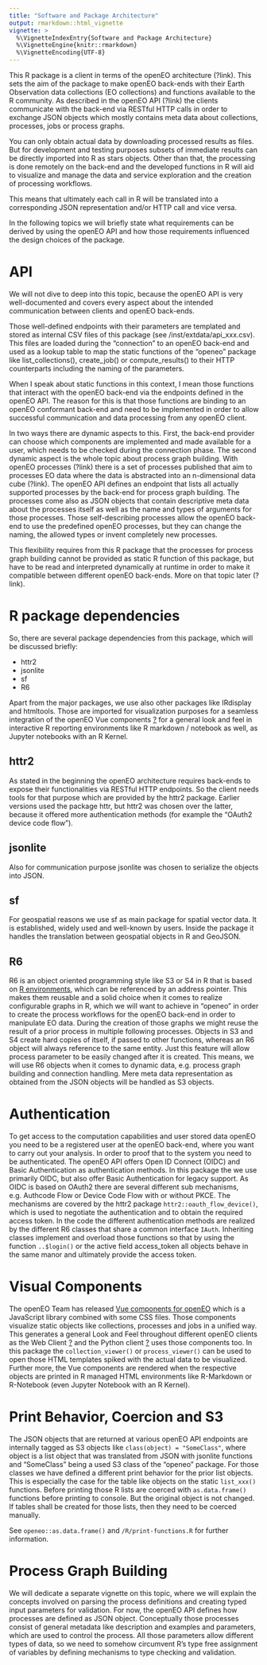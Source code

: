 ```yaml
---
title: "Software and Package Architecture"
output: rmarkdown::html_vignette
vignette: >
  %\VignetteIndexEntry{Software and Package Architecture}
  %\VignetteEngine{knitr::rmarkdown}
  %\VignetteEncoding{UTF-8}
---
```


This R package is a client in terms of the openEO architecture (?link). This sets the aim of the package to make openEO back-ends with their Earth Observation data collections (EO collections) and functions available to the R community. As described in the openEO API (?link) the clients communicate with the back-end via RESTful HTTP calls in order to exchange JSON objects which mostly contains meta data about collections, processes, jobs or process graphs.

You can only obtain actual data by downloading processed results as files. But for development and testing purposes subsets of immediate results can be directly imported into R as stars objects. Other than that, the processing is done remotely on the back-end and the developed functions in R will aid to visualize and manage the data and service exploration and the creation of processing workflows.

This means that ultimately each call in R will be translated into a corresponding JSON representation and/or HTTP call and vice versa.

In the following topics we will briefly state what requirements can be derived by using the openEO API and how those requirements influenced the design choices of the package.


# API

We will not dive to deep into this topic, because the openEO API is very well-documented and covers every aspect about the intended communication between clients and openEO back-ends.

Those well-defined endpoints with their parameters are templated and stored as internal CSV files of this package (see /inst/extdata/api_xxx.csv).  This files are loaded during the “connection” to an openEO back-end and used as a lookup table to map the static functions of the “openeo” package like list_collections(), create_job() or compute_results() to their HTTP counterparts including the naming of the parameters.

When I speak about static functions in this context, I mean those functions that interact with the openEO back-end via the endpoints defined in the openEO API. The reason for this is that those functions are binding to an openEO conformant back-end and need to be implemented in order to allow successful communication and data processing from any openEO client.

In two ways there are dynamic aspects to this. First, the back-end provider can choose which components are implemented and made available for a user, which needs to be checked during the connection phase. The second dynamic aspect is the whole topic about process graph building. With openEO processes (?link) there is a set of processes published that aim to processes EO data where the data is abstracted into an n-dimensional data cube (?link). The openEO API defines an endpoint that lists all actually supported processes by the back-end for process graph building. The processes come also as JSON objects that contain descriptive meta data about the processes itself as well as the name and types of arguments for those processes. Those self-describing processes allow the openEO back-end to use the predefined openEO processes, but they can change the naming, the allowed types or invent completely new processes.

This flexibility requires from this R package that the processes for process graph building cannot be provided as static R function of this package, but have to be read and interpreted dynamically at runtime in order to make it compatible between different openEO back-ends. More on that topic later (?link).


# R package dependencies

So, there are several package dependencies from this package, which will be discussed briefly:

* httr2
* jsonlite
* sf
* R6

Apart from the major packages, we use also other packages like IRdisplay and htmltools. Those are imported for visualization purposes for a seamless integration of the openEO Vue components [?](link) for a general look and feel in interactive R reporting environments like R markdown / notebook as well, as Jupyter notebooks with an R Kernel. 

## httr2

As stated in the beginning the openEO architecture requires back-ends to expose their functionalities via RESTful HTTP endpoints. So the client needs tools for that purpose which are provided by the httr2 package. Earlier versions used the package httr, but httr2 was chosen over the latter, because it offered more authentication methods (for example the “OAuth2 device code flow”).

## jsonlite

Also for communication purpose jsonlite was chosen to serialize the objects into JSON.

## sf

For geospatial reasons we use sf as main package for spatial vector data. It is established, widely used and well-known by users. Inside the package it handles the translation between geospatial objects in R and GeoJSON.

## R6

R6 is an object oriented programming style like S3 or S4 in R that is based on [R environments](http://adv-r.had.co.nz/Environments.html), which can be referenced by an address pointer. This makes them reusable and a solid choice when it comes to realize configurable graphs in R, which we will want to achieve in "openeo" in order to create the process workflows for the openEO back-end in order to manipulate EO data. During the creation of those graphs we might reuse the result of a prior process in multiple following processes. Objects in S3 and S4 create hard copies of itself, if passed to other functions, whereas an R6 object will always reference to the same entity. Just this feature will allow process parameter to be easily changed after it is created. This means, we will use R6 objects when it comes to dynamic data, e.g. process graph building and connection handling. Mere meta data representation as obtained from the JSON objects will be handled as S3 objects.

# Authentication

To get access to the computation capabilities and user stored data openEO you need to be a registered user at the openEO back-end, where you want to carry out your analysis. In order to proof that to the system you need to be authenticated. The openEO API offers Open ID Connect (OIDC) and Basic Authentication as authentication methods. In this package the we use primarily OIDC, but also offer Basic Authentication for legacy support. As OIDC is based on OAuth2 there are several different sub mechanisms, e.g. Authcode Flow or Device Code Flow with or without PKCE. The mechanisms are covered by the httr2 package `httr2::oauth_flow_device()`, which is used to negotiate the authentication and to obtain the required access token. In the code the different authentication methods are realized by the different R6 classes that share a common interface `IAuth`. Inheriting classes implement and overload those functions so that by using the function `..$login()` or the active field access_token all objects behave in the same manor and ultimately provide the access token.

# Visual Components

The openEO Team has released [Vue components for openEO](https://www.npmjs.com/package/@openeo/vue-components/v/2.0.0) which is a JavaScript library combined with some CSS files. Those components visualize static objects like collections, processes and jobs in a unified way. This generates a general Look and Feel throughout different openEO clients as the Web Client [?]() and the Python client [?]() uses those components too. In this package the `collection_viewer()` or `process_viewer()` can be used to open those HTML templates spiked with the actual data to be visualized. Further more, the Vue components are rendered when the respective objects are printed in R managed HTML environments like R-Markdown or R-Notebook (even Jupyter Notebook with an R Kernel).

# Print Behavior, Coercion and S3

The JSON objects that are returned at various openEO API endpoints are internally tagged as S3 objects like `class(object) = "SomeClass"`, where object is a list object that was translated from JSON with jsonlite functions and "SomeClass" being a used S3 class of the "openeo" package. For those classes we have defined a different print behavior for the prior list objects. This is especially the case for the table like objects on the static `list_xxx()` functions. Before printing those R lists are coerced with `as.data.frame()` functions before printing to console. But the original object is not changed. If tables shall be created for those lists, then they need to be coerced manually.

See `openeo::as.data.frame()` and `/R/print-functions.R` for further information.

# Process Graph Building

We will dedicate a separate vignette on this topic, where we will explain the concepts involved on parsing the process definitions and creating typed input parameters for validation. For now, the openEO API defines how processes are defined as JSON object. Conceptually those processes consist of general metadata like description and examples and parameters, which are used to control the process. All those parameters allow different types of data, so we need to somehow circumvent R's type free assignment of variables by defining mechanisms to type checking and validation.